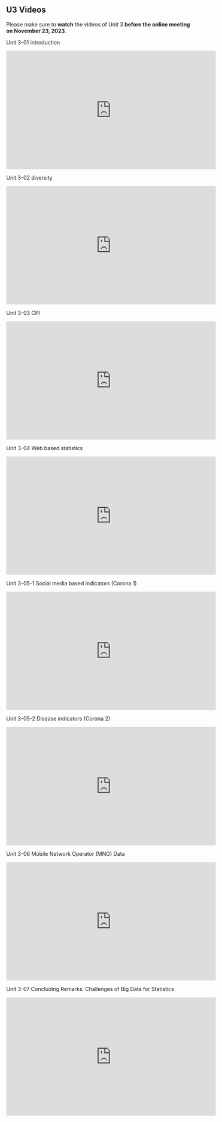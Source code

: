 ## U3 Videos {.unnumbered}

Please make sure to **watch** the videos of Unit 3 **before the online meeting on November 23, 2023**.

Unit 3-01 introduction

<iframe width="560" height="315" src="https://www.youtube.com/embed/OU3X4k99aVk?si=JhumlMGHR07wOt5C" title="YouTube video player" frameborder="0" allow="accelerometer; autoplay; clipboard-write; encrypted-media; gyroscope; picture-in-picture; web-share" allowfullscreen></iframe>

Unit 3-02 diversity

<iframe width="560" height="315" src="https://www.youtube.com/embed/Wo2uZSHS9Yo?si=-RPlOoPdLNL2D9ap" title="YouTube video player" frameborder="0" allow="accelerometer; autoplay; clipboard-write; encrypted-media; gyroscope; picture-in-picture; web-share" allowfullscreen></iframe>

Unit 3-03 CPI

<iframe width="560" height="315" src="https://www.youtube.com/embed/xZRFSTixEYM?si=1yvIJssT6tP2ZCPS" title="YouTube video player" frameborder="0" allow="accelerometer; autoplay; clipboard-write; encrypted-media; gyroscope; picture-in-picture; web-share" allowfullscreen></iframe>

Unit 3-04 Web based statistics

<iframe width="560" height="315" src="https://www.youtube.com/embed/FUYc1qBOANY?si=lJXlJa-Kocd3-Uuv" title="YouTube video player" frameborder="0" allow="accelerometer; autoplay; clipboard-write; encrypted-media; gyroscope; picture-in-picture; web-share" allowfullscreen></iframe>

Unit 3-05-1 Social media based indicators (Corona 1)

<iframe width="560" height="315" src="https://www.youtube.com/embed/iU4YIrkYsj8?si=A1S6fFm32H49rwkJ" title="YouTube video player" frameborder="0" allow="accelerometer; autoplay; clipboard-write; encrypted-media; gyroscope; picture-in-picture; web-share" allowfullscreen></iframe>

Unit 3-05-2 Disease indicators (Corona 2)

<iframe width="560" height="315" src="https://www.youtube.com/embed/-abP22IpQLg?si=RKUBx28o46B5U-SJ" title="YouTube video player" frameborder="0" allow="accelerometer; autoplay; clipboard-write; encrypted-media; gyroscope; picture-in-picture; web-share" allowfullscreen></iframe>

Unit 3-06 Mobile Network Operator (MNO) Data

<iframe width="560" height="315" src="https://www.youtube.com/embed/7Lnz1wF9f8A?si=_bkxgm-KgK0H1qfy" title="YouTube video player" frameborder="0" allow="accelerometer; autoplay; clipboard-write; encrypted-media; gyroscope; picture-in-picture; web-share" allowfullscreen></iframe>

Unit 3-07 Concluding Remarks: Challenges of Big Data for Statistics

<iframe width="560" height="315" src="https://www.youtube.com/embed/s9jSVlv-P0w?si=LTrmS1H6rz1u7sfI" title="YouTube video player" frameborder="0" allow="accelerometer; autoplay; clipboard-write; encrypted-media; gyroscope; picture-in-picture; web-share" allowfullscreen></iframe>
